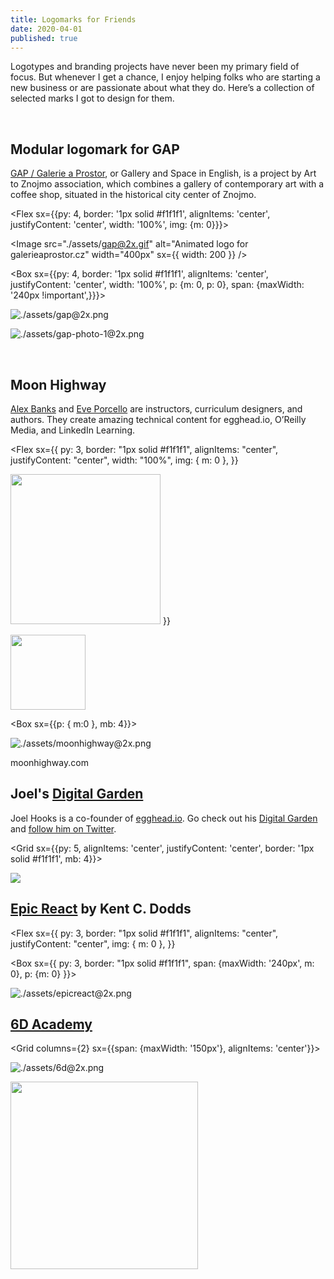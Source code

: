 ```yaml
---
title: Logomarks for Friends
date: 2020-04-01
published: true
---
```



Logotypes and branding projects have never been my primary field of focus. But whenever I get a chance, I enjoy helping folks who are starting a new business or are passionate about what they do. Here’s a collection of selected marks I got to design for them.

<br />

## Modular logomark for GAP

[GAP / Galerie a Prostor](https://galerieaprostor.cz), or Gallery and Space in English, is a project by Art to Znojmo association, which combines a gallery of contemporary art with a coffee shop, situated in the historical city center of Znojmo.

<Grid columns={2} my={3}>

<Flex sx={{py: 4, border: '1px solid #f1f1f1', alignItems: 'center', justifyContent: 'center', width: '100%', img: {m: 0}}}>

<Image
  src="./assets/gap@2x.gif"
  alt="Animated logo for galerieaprostor.cz"
  width="400px"
  sx={{ width: 200 }}
/>

</Flex>

<Box sx={{py: 4, border: '1px solid #f1f1f1', alignItems: 'center', justifyContent: 'center', width: '100%', p: {m: 0, p: 0}, span: {maxWidth: '240px !important',}}}>

![./assets/gap@2x.png](./assets/gap@2x.png)

</Box>
</Grid>

![./assets/gap-photo-1@2x.png](./assets/gap-photo-1@2x.png)

<br />

<!-- ![./gap-photo-2@2x.png](./gap-photo-2@2x.png) -->

## Moon Highway

[Alex Banks](https://twitter.com/moontahoe) and [Eve Porcello](https://twitter.com/eveporcello) are instructors, curriculum designers, and authors. They create amazing technical content for egghead.io, O’Reilly Media, and LinkedIn Learning.

<Grid columns={2} my={3}>

<Flex
  sx={{
    py: 3,
    border: "1px solid #f1f1f1",
    alignItems: "center",
    justifyContent: "center",
    width: "100%",
    img: { m: 0 },
  }}
>

<Image src="./assets/moonhighway@2x.gif" width="240px" />

</Flex>
<Flex
  sx={{
    py: 3,
    border: "1px solid #f1f1f1",
    alignItems: "center",
    justifyContent: "center",
    img: { m: 0 },
   
  }}
>

<Image src="./assets/moonhighway.svg" width="120px" height="120px" />

</Flex>
</Grid>

<Box sx={{p: { m:0 }, mb: 4}}>

![./assets/moonhighway@2x.png](./assets/moonhighway@2x.png)

<Link href="https://moonhighway.com">

moonhighway.com

</Link>
</Box>

## Joel's [Digital Garden](https://joelhooks.com)

Joel Hooks is a co-founder of [egghead.io](https://egghead.io). Go check out his [Digital Garden](https://joelhooks.com) and [follow him on Twitter](https://twitter.com/jhooks).

<Grid sx={{py: 5, alignItems: 'center', justifyContent: 'center', border: '1px solid #f1f1f1', mb: 4}}>

<Img src="./assets/joel2.svg" />

</Grid>

## [Epic React](https://epicreact.dev/) by Kent C. Dodds

<Grid columns={2} gap={2} mb={4}>

<Flex
  sx={{
    py: 3,
    border: "1px solid #f1f1f1",
    alignItems: "center",
    justifyContent: "center",
    img: { m: 0 },
  }}
>

<EpicReactLogo />

</Flex>

<Box
  sx={{
    py: 3,
    border: "1px solid #f1f1f1",
    span: {maxWidth: '240px', m: 0}, p: {m: 0}
}}>

![./assets/epicreact@2x.png](./assets/epicreact@2x.png)

</Box>
</Grid>

## [6D Academy](https://6dacademy.com/en)

<Grid columns={2} sx={{span: {maxWidth: '150px'}, alignItems: 'center'}}>

![./assets/6d@2x.png](./assets/6d@2x.png)

<Image src="./assets/6d@2x.gif" width="300px" />

</Grid>
